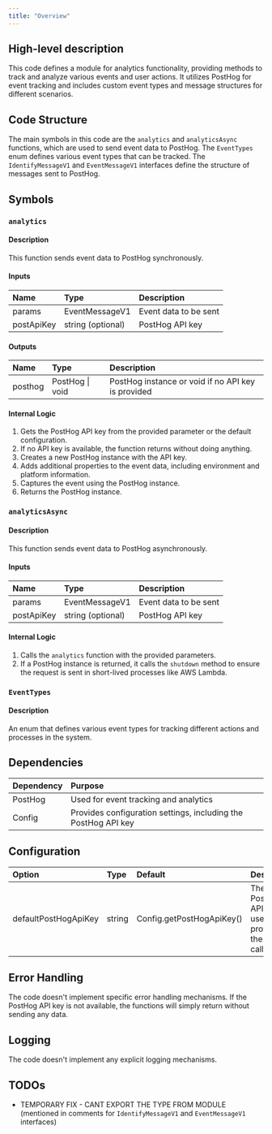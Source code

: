 ```yaml
---
title: "Overview"
---
```


## High-level description
This code defines a module for analytics functionality, providing methods to track and analyze various events and user actions. It utilizes PostHog for event tracking and includes custom event types and message structures for different scenarios.

## Code Structure
The main symbols in this code are the `analytics` and `analyticsAsync` functions, which are used to send event data to PostHog. The `EventTypes` enum defines various event types that can be tracked. The `IdentifyMessageV1` and `EventMessageV1` interfaces define the structure of messages sent to PostHog.

## Symbols

### `analytics`
#### Description
This function sends event data to PostHog synchronously.

#### Inputs
| Name | Type | Description |
|:-----|:-----|:------------|
| params | EventMessageV1 | Event data to be sent |
| postApiKey | string (optional) | PostHog API key |

#### Outputs
| Name | Type | Description |
|:-----|:-----|:------------|
| posthog | PostHog \| void | PostHog instance or void if no API key is provided |

#### Internal Logic
1. Gets the PostHog API key from the provided parameter or the default configuration.
2. If no API key is available, the function returns without doing anything.
3. Creates a new PostHog instance with the API key.
4. Adds additional properties to the event data, including environment and platform information.
5. Captures the event using the PostHog instance.
6. Returns the PostHog instance.

### `analyticsAsync`
#### Description
This function sends event data to PostHog asynchronously.

#### Inputs
| Name | Type | Description |
|:-----|:-----|:------------|
| params | EventMessageV1 | Event data to be sent |
| postApiKey | string (optional) | PostHog API key |

#### Internal Logic
1. Calls the `analytics` function with the provided parameters.
2. If a PostHog instance is returned, it calls the `shutdown` method to ensure the request is sent in short-lived processes like AWS Lambda.

### `EventTypes`
#### Description
An enum that defines various event types for tracking different actions and processes in the system.

## Dependencies
| Dependency | Purpose |
|:-----------|:--------|
| PostHog | Used for event tracking and analytics |
| Config | Provides configuration settings, including the PostHog API key |

## Configuration
| Option | Type | Default | Description |
|:-------|:-----|:--------|:------------|
| defaultPostHogApiKey | string | Config.getPostHogApiKey() | The default PostHog API key used if not provided in the function call |

## Error Handling
The code doesn't implement specific error handling mechanisms. If the PostHog API key is not available, the functions will simply return without sending any data.

## Logging
The code doesn't implement any explicit logging mechanisms.

## TODOs
- TEMPORARY FIX - CANT EXPORT THE TYPE FROM MODULE (mentioned in comments for `IdentifyMessageV1` and `EventMessageV1` interfaces)